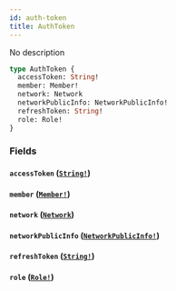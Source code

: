 ```yaml
---
id: auth-token
title: AuthToken
---
```


No description

```graphql
type AuthToken {
  accessToken: String!
  member: Member!
  network: Network
  networkPublicInfo: NetworkPublicInfo!
  refreshToken: String!
  role: Role!
}
```

### Fields

#### `accessToken` ([`String!`](/graphql/scalars/string))

#### `member` ([`Member!`](/graphql/objects/member))

#### `network` ([`Network`](/graphql/objects/network))

#### `networkPublicInfo` ([`NetworkPublicInfo!`](/graphql/objects/network-public-info))

#### `refreshToken` ([`String!`](/graphql/scalars/string))

#### `role` ([`Role!`](/graphql/objects/role))
